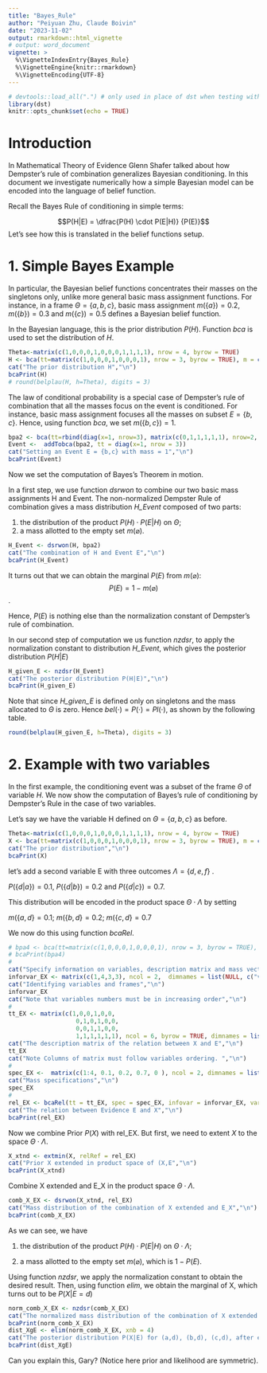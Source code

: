 ```yaml
---
title: "Bayes_Rule"
author: "Peiyuan Zhu, Claude Boivin"
date: "2023-11-02"
output: rmarkdown::html_vignette
# output: word_document
vignette: >
  %\VignetteIndexEntry{Bayes_Rule}
  %\VignetteEngine{knitr::rmarkdown}
  %\VignetteEncoding{UTF-8}
---
```


```r
# devtools::load_all(".") # only used in place of dst when testing with R-devel
library(dst) 
knitr::opts_chunk$set(echo = TRUE)
```

# Introduction

In Mathematical Theory of Evidence Glenn Shafer talked about how Dempster's rule of combination generalizes Bayesian conditioning. In this document we investigate numerically how a simple Bayesian model can be encoded into the language of belief function. 

Recall the Bayes Rule of conditioning in simple terms:

$$P(H|E) = \dfrac{P(H) \cdot P(E|H)} {P(E)}$$
Let's see how this is translated in the belief functions setup.

#  1. Simple Bayes Example

In particular, the Bayesian belief functions concentrates their masses on the singletons only, unlike more general basic mass assignment functions. For instance, in a frame $\Theta=\{a,b,c\}$, basic mass assignment $m(\{a\})=0.2$, $m(\{b\})=0.3$ and $m(\{c\})=0.5$ defines a Bayesian belief function. 

In the Bayesian language, this is the prior distribution $P(H)$. Function *bca* is used to set the distribution of *H*.

```r
Theta<-matrix(c(1,0,0,0,1,0,0,0,1,1,1,1), nrow = 4, byrow = TRUE)
H <- bca(tt=matrix(c(1,0,0,0,1,0,0,0,1), nrow = 3, byrow = TRUE), m = c(0.2, 0.3, 0.5), cnames = c("a", "b", "c"), idvar = 1)
cat("The prior distribution H","\n")
bcaPrint(H)
# round(belplau(H, h=Theta), digits = 3)
```
The law of conditional probability is a special case of Dempster's rule of combination that all the masses focus on the event is conditioned. For instance, basic mass assignment focuses all the masses on subset $E =\{b,c\}$. Hence, using function *bca*, we set $m(\{b,c\})=1$. 

```r
bpa2 <- bca(tt=rbind(diag(x=1, nrow=3), matrix(c(0,1,1,1,1,1), nrow=2, byrow = TRUE)), m = c(0,0,0,1,0), cnames = c("a", "b", "c"), idvar = 1)
Event <-  addTobca(bpa2, tt = diag(x=1, nrow = 3))
cat("Setting an Event E = {b,c} with mass = 1","\n")
bcaPrint(Event)
```

Now we set the computation of Bayes's Theorem in motion. 

In a first step, we use function *dsrwon* to combine our two basic mass assignments H and Event. The non-normalized Dempster Rule of combination gives a mass distribution *H_Event* composed of two parts:

1. the distribution of the product $P(H) \cdot P(E|H)$ on $\Theta$;
2. a mass allotted to the empty set $m(\varnothing)$.

```r
H_Event <- dsrwon(H, bpa2)
cat("The combination of H and Event E","\n")
bcaPrint(H_Event)
```
It turns out that we can obtain the marginal $P(E)$ from $m(\varnothing)$:
$$P(E) = 1 - m(\varnothing)$$.

Hence, $P(E)$ is nothing else than the normalization constant of Dempster's rule of combination. 

In our second step of computation we us function *nzdsr*, to apply the normalization constant to distribution *H_Event*, which gives the posterior distribution $P(H|E)$
 
```r
H_given_E <- nzdsr(H_Event)
cat("The posterior distribution P(H|E)","\n")
bcaPrint(H_given_E)
```

Note that since *H_given_E* is defined only on singletons and the mass allocated to $\Theta$ is zero. Hence $bel(\cdot) = P(\cdot) = Pl(\cdot)$, as shown by the following table.

 
```r
round(belplau(H_given_E, h=Theta), digits = 3)
```

# 2. Example with  two variables

In the first example, the conditioning event was a subset of the frame $\Theta$ of variable *H*. We now show the computation of Bayes's rule of conditioning by Dempster's Rule in the case of two variables. 

Let's say we have the variable H defined on $\Theta = \{a, b, c\}$ as before.
```r
Theta<-matrix(c(1,0,0,0,1,0,0,0,1,1,1,1), nrow = 4, byrow = TRUE)
X <- bca(tt=matrix(c(1,0,0,0,1,0,0,0,1), nrow = 3, byrow = TRUE), m = c(0.2, 0.3, 0.5), cnames = c("a", "b", "c"), idvar = 1, varnames = "x")
cat("The prior distribution","\n")
bcaPrint(X)
```
let's add a second variable E with three outcomes $\Lambda =\{d, e, f\}$ .

$P(\{d|a\})=0.1$, $P(\{d|b\})=0.2$ and $P(\{d|c\})=0.7$. 

This distribution will be encoded in the product space $\Theta \cdot \Lambda$ by setting 

$m(\{a,d\} = 0.1$; $m(\{b,d\} = 0.2$; $m(\{c,d\} = 0.7$

We now do this using function *bcaRel*.

```r
# bpa4 <- bca(tt=matrix(c(1,0,0,0,1,0,0,0,1), nrow = 3, byrow = TRUE), m = c(1, 0, 0), cnames = c("d", "e", "f"), idvar = 4, varnames = "y")
# bcaPrint(bpa4)
#
cat("Specify information on variables, description matrix and mass vector","\n")
inforvar_EX <- matrix(c(1,4,3,3), ncol = 2,  dimnames = list(NULL, c("varnb", "size")) )
cat("Identifying variables and frames","\n")
inforvar_EX
cat("Note that variables numbers must be in increasing order","\n")
# 
tt_EX <- matrix(c(1,0,0,1,0,0,
                   0,1,0,1,0,0,
                   0,0,1,1,0,0,
                   1,1,1,1,1,1), ncol = 6, byrow = TRUE, dimnames = list(NULL, c("a", "b", "c", "d", "e", "f")))
cat("The description matrix of the relation between X and E","\n")
tt_EX
cat("Note Columns of matrix must follow variables ordering. ","\n")
#
spec_EX <-  matrix(c(1:4, 0.1, 0.2, 0.7, 0 ), ncol = 2, dimnames = list(NULL, c("specnb", "mass")))
cat("Mass specifications","\n")
spec_EX
# 
rel_EX <- bcaRel(tt = tt_EX, spec = spec_EX, infovar = inforvar_EX, varnames = c("x", "y"), relnb = 1)
cat("The relation between Evidence E and X","\n")
bcaPrint(rel_EX)
```

Now we combine Prior $P(X)$ with rel_EX. But first, we need to extent *X* to the space $\Theta \cdot \Lambda$.

```r
X_xtnd <- extmin(X, relRef = rel_EX)
cat("Prior X extended in product space of (X,E","\n")
bcaPrint(X_xtnd)
```
Combine X extended and E_X in the product space $\Theta \cdot \Lambda$.
```r
comb_X_EX <- dsrwon(X_xtnd, rel_EX)
cat("Mass distribution of the combination of X extended and E_X","\n")
bcaPrint(comb_X_EX)
```
As we can see, we have

1. the distribution of the product $P(H) \cdot P(E|H)$ on $\Theta \cdot \Lambda$;

2. a mass allotted to the empty set $m(\varnothing)$, which is $1 - P(E)$.

Using function *nzdsr*, we apply the normalization constant to obtain the desired result. Then, using  function  *elim*, we obtain the marginal of X, which turns out to be $P(X | E = d)$

```r
norm_comb_X_EX <- nzdsr(comb_X_EX)
cat("The normalized mass distribution of the combination of X extended and E_X","\n")
bcaPrint(norm_comb_X_EX)
dist_XgE <- elim(norm_comb_X_EX, xnb = 4)
cat("The posterior distribution P(X|E) for (a,d), (b,d), (c,d), after eliminating variable E","\n")
bcaPrint(dist_XgE)
```
Can you explain this, Gary?
(Notice here prior and likelihood are symmetric).
  









